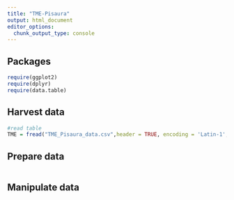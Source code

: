 ```yaml
---
title: "TME-Pisaura"
output: html_document
editor_options:
  chunk_output_type: console
---
```



## Packages

```r
require(ggplot2)
require(dplyr)
require(data.table)
```

## Harvest data

```r
#read table
TME = fread("TME_Pisaura_data.csv",header = TRUE, encoding = 'Latin-1', stringsAsFactors = FALSE)

```

## Prepare data

```r

```

## Manipulate data

```r

```
